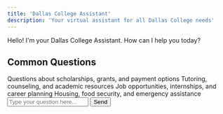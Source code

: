 ```yaml
---
title: 'Dallas College Assistant'
description: 'Your virtual assistant for all Dallas College needs'
---
```


<div className="chat-interface">
  <div className="chat-messages">
    <div className="message bot">
      <p>Hello! I'm your Dallas College Assistant. How can I help you today?</p>
    </div>
  </div>

  <div className="common-questions">
    <h2>Common Questions</h2>
    <div className="question-grid">
      <Card title="Financial Aid" icon="money-bill" href="/financial-aid">
        Questions about scholarships, grants, and payment options
      </Card>
      <Card title="Academic Support" icon="book" href="/academic-support">
        Tutoring, counseling, and academic resources
      </Card>
      <Card title="Career Services" icon="briefcase" href="/career-services">
        Job opportunities, internships, and career planning
      </Card>
      <Card title="Student Resources" icon="life-ring" href="/student-resources">
        Housing, food security, and emergency assistance
      </Card>
    </div>
  </div>

  <div className="chat-input">
    <input type="text" placeholder="Type your question here..." />
    <button>Send</button>
  </div>
</div>

<style>{`
  .chat-interface {
    max-width: 800px;
    margin: 0 auto;
    padding: 2rem;
  }
  .chat-messages {
    background: #f5f5f5;
    border-radius: 1rem;
    padding: 1rem;
    margin-bottom: 2rem;
    min-height: 200px;
  }
  .message {
    padding: 1rem;
    margin: 0.5rem 0;
    border-radius: 0.5rem;
  }
  .message.bot {
    background: #fff;
    margin-right: 2rem;
  }
  .common-questions {
    margin: 2rem 0;
  }
  .question-grid {
    display: grid;
    grid-template-columns: repeat(auto-fit, minmax(250px, 1fr));
    gap: 1rem;
    margin-top: 1rem;
  }
  .chat-input {
    display: flex;
    gap: 1rem;
    margin-top: 2rem;
  }
  .chat-input input {
    flex: 1;
    padding: 0.75rem;
    border: 1px solid #ddd;
    border-radius: 0.5rem;
  }
  .chat-input button {
    padding: 0.75rem 1.5rem;
    background: #003B71;
    color: white;
    border: none;
    border-radius: 0.5rem;
    cursor: pointer;
  }
`}</style>
